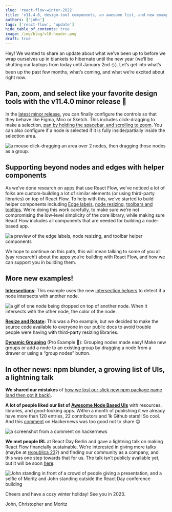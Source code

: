 ```yaml
---
slug: 'react-flow-winter-2022'
title: 'v11.4.0, design-tool components, an awesome list, and new examples'
authors: ['john']
tags: ['react-flow', 'update']
hide_table_of_contents: true
image: /img/blog/v10-header.png
draft: true
---
```



Hey! We wanted to share an update about what we’ve been up to before we wrap ourselves up in blankets to hibernate until the new year (we’ll be shutting our laptops from today until January 2nd ⛄). Let’s get into what’s been up the past few months, what’s coming, and what we’re excited about right now.

<!--truncate-->

## Pan, zoom, and select like your favorite design tools with the v11.4.0 minor release 💫

In the [latest minor release](https://github.com/wbkd/react-flow/releases/tag/11.4.0), you can finally configure the controls so that they behave like Figma, Miro or Sketch. This includes click-dragging to make a selection, [pan by holding the spacebar, and scrolling to zoom](https://reactflow.dev/docs/guides/panning-and-zooming/). You can also configure if a node is selected if it is fully inside/partially inside the selection area.

<Image
  img="/img/blog/winter-2022/designy-behavior.gif"
  alt="a mouse click-dragging an area over 2 nodes, then dragging those nodes as a group."
/>

## Supporting beyond nodes and edges with helper components

As we’ve done research on apps that use React Flow, we’ve noticed a lot of folks are custom-building a lot of similar elements (or using third-party libraries) on top of React Flow. To help with this, we’ve started to build helper components including [Edge labels](https://reactflow.dev/docs/api/edges/edge-label-renderer/), [node resizing](https://reactflow.dev/docs/api/nodes/node-resizer/), [toolbars and tooltips](https://reactflow.dev/docs/api/nodes/node-toolbar/). We’re doing this work carefully, to make sure we’re not compromising the low-level simplicity of the core library, while making sure React Flow includes all components that are needed for building a node-based app.

<Image
  img="/img/blog/winter-2022/3components.gif"
  alt="a preview of the edge labels, node resizing, and toolbar helper components"
/>

We hope to continue on this path, this will mean talking to some of you all (yay research!) about the apps you’re building with React Flow, and how we can support you in building them.

## More new examples!

**[Intersections](https://reactflow.dev/docs/examples/nodes/intersections/)**: This example uses the new [intersection helpers](https://reactflow.dev/docs/api/react-flow-instance/#isnodeintersecting) to detect if a node intersects with another node.

<Image
  img="/img/blog/winter-2022/intersection.gif"
  alt="a gif of one node being dropped on top of another node. When it intersects with the other node, the color of the node."
/>

**[Resize and Rotate](https://reactflow.dev/docs/examples/nodes/resize-rotate/):** This was a Pro example, but we decided to make the source code available to everyone in our public docs to avoid trouble people were having with third-party resizing libraries.

**[Dynamic Grouping](https://reactflow.dev/docs/examples/nodes/dynamic-grouping/)** (Pro Example 💎): Grouping nodes made easy! Make new groups or add a node to an existing group by dragging a node from a drawer or using a “group nodes” button.

## In other news: npm blunder, a growing list of UIs, a lightning talk

**We shared our mistakes** of [how we lost our slick new npm package name (and then got it back)](https://reactflow.dev/blog/reactflow-npm-package-name/).

**A lot of people liked our list of [Awesome Node Based UIs](https://github.com/wbkd/awesome-node-based-uis)** with resources, libraries, and good-looking apps. Within a month of publishing it we already have more than 120 entries, 22 contributors and 1k Github stars!! So cool. And this [comment](https://news.ycombinator.com/item?id=33641786) on Hackernews was too good not to share 😊

<Image img="/img/blog/winter-2022/hackernews.png" alt="a screenshot from a comment on hackernews" />

**We met people IRL** at React Day Berlin and gave a lightning talk on making React Flow financially sustainable. We’re interested in giving more talks (maybe at [re:publica 23](https://re-publica.com/en)?) and finding our community as a company, and this was one step towards that for us. The talk isn’t publicly available yet, but it will be soon [here](https://portal.gitnation.org/contents/making-an-open-source-library-financially-sustainable).

<Image
  img="/img/blog/winter-2022/reactday-pics.jpeg"
  alt="John standing in front of a crowd of people giving a presentation, and a selfie of Moritz and John standing outside the React Day conference building"
/>

Cheers and have a cozy winter holiday! See you in 2023.

John, Christopher and Moritz
